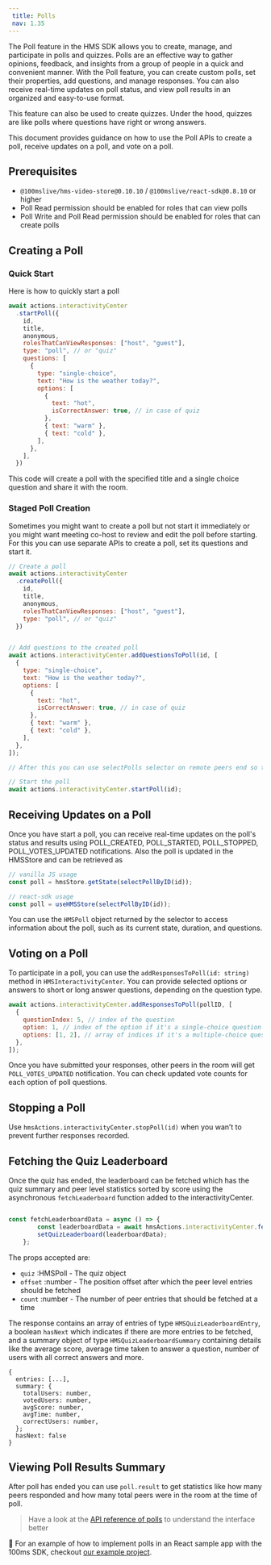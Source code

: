 ```yaml
---
 title: Polls
 nav: 1.35
---
```


The Poll feature in the HMS SDK allows you to create, manage, and participate in polls and quizzes. Polls are an effective way to gather opinions, feedback, and insights from a group of people in a quick and convenient manner. With the Poll feature, you can create custom polls, set their properties, add questions, and manage responses. You can also receive real-time updates on poll status, and view poll results in an organized and easy-to-use format.

This feature can also be used to create quizzes. Under the hood, quizzes are like polls where questions have right or wrong answers.

This document provides guidance on how to use the Poll APIs to create a poll, receive updates on a poll, and vote on a poll.

## Prerequisites

- `@100mslive/hms-video-store@0.10.10` / `@100mslive/react-sdk@0.8.10` or higher
- Poll Read permission should be enabled for roles that can view polls
- Poll Write and Poll Read permission should be enabled for roles that can create polls

## Creating a Poll

### Quick Start

Here is how to quickly start a poll

```jsx
await actions.interactivityCenter
  .startPoll({
    id,
    title,
    anonymous,
    rolesThatCanViewResponses: ["host", "guest"],
    type: "poll", // or "quiz"
    questions: [
      {
        type: "single-choice",
        text: "How is the weather today?",
        options: [
          {
            text: "hot",
            isCorrectAnswer: true, // in case of quiz
          },
          { text: "warm" },
          { text: "cold" },
        ],
      },
    ],
  })
```

This code will create a poll with the specified title and a single choice question and share it with the room. 

### Staged Poll Creation

Sometimes you might want to create a poll but not start it immediately or you might want meeting co-host to review and edit the poll before starting. For this you can use separate APIs to create a poll, set its questions and start it. 

```jsx
// Create a poll
await actions.interactivityCenter
  .createPoll({
    id,
    title,
    anonymous,
    rolesThatCanViewResponses: ["host", "guest"],
    type: "poll", // or "quiz"
  })


// Add questions to the created poll
await actions.interactivityCenter.addQuestionsToPoll(id, [
  {
    type: "single-choice",
    text: "How is the weather today?",
    options: [
      {
        text: "hot",
        isCorrectAnswer: true, // in case of quiz
      },
      { text: "warm" },
      { text: "cold" },
    ],
  },
]);

// After this you can use selectPolls selector on remote peers end so that other users can view/edit them prior to start.

// Start the poll
await actions.interactivityCenter.startPoll(id);
```

## Receiving Updates on a Poll

Once you have start a poll, you can receive real-time updates on the poll's status and results using POLL_CREATED, POLL_STARTED, POLL_STOPPED, POLL_VOTES_UPDATED notifications. Also the poll is updated in the HMSStore and can be retrieved as

```jsx
// vanilla JS usage
const poll = hmsStore.getState(selectPollByID(id));

// react-sdk usage
const poll = useHMSStore(selectPollByID(id));
```

You can use the `HMSPoll` object returned by the selector to access information about the poll, such as its current state, duration, and questions. 

## Voting on a Poll

To participate in a poll, you can use the `addResponsesToPoll(id: string)` method in `HMSInteractivityCenter`. You can provide selected options or answers to short or long answer questions, depending on the question type.

```jsx
await actions.interactivityCenter.addResponsesToPoll(pollID, [
  {
    questionIndex: 5, // index of the question
    option: 1, // index of the option if it's a single-choice question
    options: [1, 2], // array of indices if it's a multiple-choice question
  },
]);
```

Once you have submitted your responses, other peers in the room will get `POLL_VOTES_UPDATED` notification. You can check updated vote counts for each option of poll questions.

## Stopping a Poll

Use `hmsActions.interactivityCenter.stopPoll(id)` when you wan’t to prevent further responses recorded.

## Fetching the Quiz Leaderboard

Once the quiz has ended, the leaderboard can be fetched which has the quiz summary and peer level statistics sorted by score using the asynchronous `fetchLeaderboard` function added to the interactivityCenter.

```js

const fetchLeaderboardData = async () => {
        const leaderboardData = await hmsActions.interactivityCenter.fetchLeaderboard(quiz, 0, 50);
        setQuizLeaderboard(leaderboardData);
    };

```

The props accepted are:
- `quiz` :HMSPoll - The quiz object
- `offset` :number - The position offset after which the peer level entries should be fetched
- `count` :number - The number of peer entries that should be fetched at a time

The response contains an array of entries of type `HMSQuizLeaderboardEntry`, a boolean `hasNext` which indicates if there are more entries to be fetched, and 
a summary object of type `HMSQuizLeaderboardSummary` containing details like the average score, average time taken to answer a question, number of users with all correct answers and more.

```
{
  entries: [...],
  summary: {
    totalUsers: number,
    votedUsers: number,
    avgScore: number,
    avgTime: number,
    correctUsers: number,
  };
  hasNext: false
}
```

## Viewing Poll Results Summary

After poll has ended you can use `poll.result` to get statistics like how many peers responded and how many total peers were in the room at the time of poll.

> Have a look at the [API reference of polls](https://www.100ms.live/docs/api-reference/javascript/v2/interfaces/HMSPoll) to understand the interface better 

👀 For an example of how to implement polls in an React sample app with the 100ms SDK, checkout [our example project](https://github.com/100mslive/100ms-web/tree/main/src/components/Polls).
